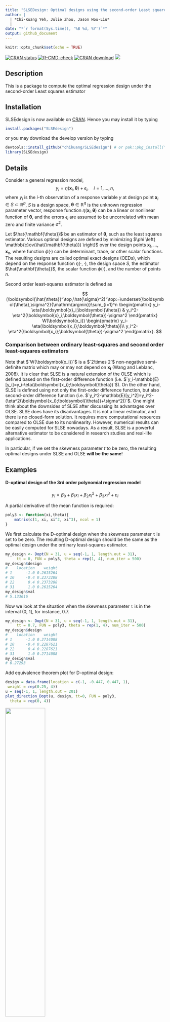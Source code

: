 ```yaml
---
title: "SLSEDesign: Optimal designs using the second-order Least squares estimator"
author: |
  | *Chi-Kuang Yeh, Julie Zhou, Jason Hou-Liu*
  | 
date: "*`r format(Sys.time(), '%B %d, %Y')`*"
output: github_document
---
```


\newcommand{\cov}{\mathbb{c}cov}

```r
knitr::opts_chunk$set(echo = TRUE)
```

<!-- badges: start -->
[![CRAN
status](https://www.r-pkg.org/badges/version/SLSEdesign)](https://CRAN.R-project.org/package=SLSEdesign)
[![R-CMD-check](https://github.com/chikuang/SLSEdesign/actions/workflows/R-CMD-check.yaml/badge.svg)](https://github.com/chikuang/SLSEdesign/actions/workflows/R-CMD-check.yaml)
[![CRAN download](http://cranlogs.r-pkg.org/badges/grand-total/SLSEdesign?color=blue)](https://cran.r-project.org/package=SLSEdesign)
[![](https://img.shields.io/github/languages/code-size/chikuang/SLSEdesign.svg)](https://github.com/chikuang/SLSEdesign)
<!-- badges: end -->


## Description

This is a package to compute the optimal regression design under the second-order Least squares estimator 

## Installation

SLSEdesign is now available on [CRAN](https://cran.r-project.org/). Hence you may install it by typing

```r
install.packages("SLSEdesign")
```

or you may download the develop version by typing

```r
devtools::install_github("chikuang/SLSEdesign") # or pak::pkg_install("chikuang/SLSEdesign")
library(SLSEdesign)
```

## Details

Consider a general regression model,
$$y_i=\eta(\mathbf{x}_i, \mathbf{\theta})+ \epsilon_i, \quad i=1, \ldots, n,$$
where $y_i$ is the $i$-th observation of a response variable $y$ at design point
$\mathbf{x}_i \in S \subset \mathbb{R}^p$, $S$ is a design space,
$\mathbf{\theta} \in \mathbb{R}^q$ is the unknown regression parameter vector,
response function $\eta(\mathbf{x}_i, \mathbf{\theta})$   can be a linear or nonlinear
function of $\mathbf{\theta}$, and the errors $\epsilon_i$ are assumed to be uncorrelated with mean zero and finite variance $\sigma^2$.

Let $\hat{\mathbf{\theta}}$ be an estimator of $\mathbf{\theta}$, such as the least squares estimator. Various optimal designs are defined by minimizing $\phi \left( \mathbb{c}ov(\hat{\mathbf{\theta}}) \right)$
over the design points
$\mathbf{x}_1, \ldots, \mathbf{x}_n$, where function $\phi(\cdot)$  can be determinant, trace, or other scalar functions. The resulting designs are called optimal exact designs (OEDs), which depend on the response function $\eta(\cdot,\cdot)$, the design space $S$, the estimator $\hat{\mathbf{\theta}}$, the scalar function $\phi(\cdot)$, and the number of points $n$.

Second order least-squares estimator is defined as

$$
(\boldsymbol{\hat{\theta}}^\top,\hat{\sigma}^2)^\top:=\underset{\boldsymbol{\theta},\sigma^2}{\mathrm{argmin}}\sum_{i=1}^n \begin{pmatrix}
y_i-\eta(\boldsymbol{x}_i;\boldsymbol{\theta}) & 
y_i^2-\eta^2(\boldsymbol{x}_i;\boldsymbol{\theta})-\sigma^2
\end{pmatrix} W(\boldsymbol{x_i}) \begin{pmatrix}
y_i-\eta(\boldsymbol{x_i};\boldsymbol{\theta})\\
y_i^2-\eta^2(\boldsymbol{x_i};\boldsymbol{\theta})-\sigma^2
\end{pmatrix}.
$$

### Comparison between ordinary least-squares and second order least-squares estimators

Note that $`W(\boldsymbol{x_i})`$ is a $`2\times 2`$ non-negative semi-definite matrix which may or may not depend on $\boldsymbol{x_i}$ (Wang and Leblanc, 2008). It is clear that SLSE is a natural extension of the OLSE which is defined based on the first-order difference function (i.e. $`y_i-\mathbb{E}[y_i]=y_i-\eta(\boldsymbol{x_i};\boldsymbol{\theta})`$). On the other hand, SLSE is defined using not only the first-order difference function, but also second-order difference function (i.e. $`y_i^2-\mathbb{E}[y_i^2]=y_i^2-(\eta^2(\boldsymbol{x_i};\boldsymbol{\theta})+\sigma^2))`$. One might think about the downsides of SLSE after discussing its advantages over OLSE. SLSE does have its disadvantages. It is not a linear estimator, and there is no closed-form solution. It requires more computational resources compared to OLSE due to its nonlinearity. However, numerical results can be easily computed for SLSE nowadays. As a result, SLSE is a powerful alternative estimator to be considered in research studies and real-life applications.

In particular, if we set the skewness parameter $t$ to be zero, the resulting optimal designs under SLSE and OLSE **will be the same**!

## Examples

#### D-optimal design of the 3rd order polynomial regression model

$$
y_i = \beta_0 + \beta_1 x_i + \beta_2 x_i^2 + \beta_3 x_i^3 +\varepsilon_i
$$

A partial derivative of the mean function is required:

```r
poly3 <- function(xi,theta){
    matrix(c(1, xi, xi^2, xi^3), ncol = 1)
}
```

We first calculate the D-optimal design when the skewness parameter `t` is set to be zero. The resulting D-optimal design should be the same as the optimal design under the ordinary least-squares estimator.

```r
my_design <- Dopt(N = 31, u = seq(-1, 1, length.out = 31), 
     tt = 0, FUN = poly3, theta = rep(1, 4), num_iter = 500)
my_design$design
#    location    weight
# 1      -1.0 0.2615264
# 10     -0.4 0.2373288
# 22      0.4 0.2373288
# 31      1.0 0.2615264
my_design$val
# 5.133616
```

Now we look at the situation when the skewness parameter `t` is in the interval (0, 1], for instance, $0.7$.

```r
my_design <- Dopt(N = 31, u = seq(-1, 1, length.out = 31), 
     tt = 0.7, FUN = poly3, theta = rep(1, 4), num_iter = 500)
my_design$design
#    location    weight
# 1      -1.0 0.2714088
# 10     -0.4 0.2287621
# 22      0.4 0.2287621
# 31      1.0 0.2714088
my_design$val
# 6.27293
```

Add equivalence theorem plot for D-optimal design:

```r
design = data.frame(location = c(-1, -0.447, 0.447, 1),
 weight = rep(0.25, 4))
u = seq(-1, 1, length.out = 201)
plot_direction_Dopt(u, design, tt=0, FUN = poly3,
  theta = rep(0, 4))
```
<img src="man/fig/README-demo-equivalence.png" width="50%" />

#### D-optimal design of the 3rd order polynomial regression model without intercept

$$
y_i = \beta_1 x_i + \beta_2 x_i^2 + \beta_3 x_i^3 +\varepsilon_i
$$

In the last example, the support points did not change as `t` increases. However, it is not always the case, and. the optimal design may be depending on `t`. 

```r
poly3_no_intercept <- function(xi, theta){
    matrix(c(xi, xi^2, xi^3), ncol = 1)
}
my_design <- Dopt(N = 31, u = seq(-1, 1, length.out = 31), 
     tt = 0, FUN = poly3_no_intercept, theta = rep(1, 3), num_iter = 500)
my_design$design
#    location    weight
# 1      -1.0 0.3275005
# 7      -0.6 0.1565560
# 25      0.6 0.1565560
# 31      1.0 0.3275005
my_design$val
# 3.651524

my_design <- Dopt(N = 31, u = seq(-1, 1, length.out = 31), 
     tt = 0.9, FUN = poly3_no_intercept, theta = rep(1, 3), num_iter = 500)
my_design$design
#    location    weight
# 1      -1.0 0.2888423
# 10     -0.4 0.2096781
# 22      0.4 0.2096781
# 31      1.0 0.2888423
my_design$val
# 4.892601
```

## TODO
+ [x] Version update for the develop version
+ [x] Improve the computational speed by vectorizing the code, and remove loops
+ [x] Remove the unnecessary dependence: tibble, gridExtra, graphics and stats
+ [ ] Add c-optimality criterion
+ [ ] Python and Julia version of the package, which are expected to be faster than in R
+ [ ] Merge the functions that compute the directional derivatives. Maybe adding an extra argument to indicate the design criterion used.
+ [ ] Shiny App

## Reference 

1. Gao, Lucy L. and Zhou, Julie. (2017). [D-optimal designs based on the second-order least squares estimator](https://link.springer.com/article/10.1007/s00362-015-0688-9). *Statistical Papers*, 58, 77–94.
2. Gao, Lucy L. and Zhou, Julie. (2014). [New optimal design criteria for regression models with asymmetric errors](https://www.sciencedirect.com/science/article/pii/S037837581400007X). *Journal of Statistical Planning and Inference*, 149, 140-151.
3. Wang, Liqun and Leblanc, Alexandre. (2008). [Second-order nonlinear least squares estimation](https://link.springer.com/article/10.1007/s10463-007-0139-z). *Annals of the Institute of Statistical Mathematics*, 60, 883–900.
4. Yeh, Chi-Kuang and Zhou, Julie. (2021). [Properties of optimal regression designs under the second-order least squares estimator](https://link.springer.com/article/10.1007/s00362-018-01076-6). *Statistical Papers*, 62, 75–92.
5. Yin, Yue and Zhou, Julie. (2017). [Optimal designs for regression models using the second-order least squares estimator](https://www.jstor.org/stable/26384103). *Statistica Sinica*, 27, 1841-1856. 
